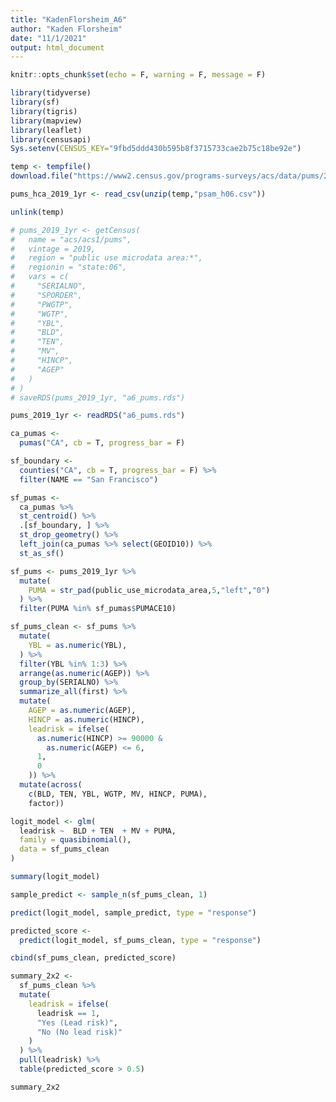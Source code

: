 ```yaml
---
title: "KadenFlorsheim_A6"
author: "Kaden Florsheim"
date: "11/1/2021"
output: html_document
---
```


```r
knitr::opts_chunk$set(echo = F, warning = F, message = F)
```

```r
library(tidyverse)
library(sf)
library(tigris)
library(mapview)
library(leaflet)
library(censusapi)
Sys.setenv(CENSUS_KEY="9fbd5ddd430b595b8f3715733cae2b75c18be92e")
```

```r
temp <- tempfile()
download.file("https://www2.census.gov/programs-surveys/acs/data/pums/2019/1-Year/csv_hca.zip",destfile = temp)

pums_hca_2019_1yr <- read_csv(unzip(temp,"psam_h06.csv"))

unlink(temp)
```


```r
# pums_2019_1yr <- getCensus(
#   name = "acs/acs1/pums",
#   vintage = 2019,
#   region = "public use microdata area:*",
#   regionin = "state:06",
#   vars = c(
#     "SERIALNO",
#     "SPORDER",
#     "PWGTP",
#     "WGTP",
#     "YBL",
#     "BLD",
#     "TEN",
#     "MV",
#     "HINCP",
#     "AGEP"
#   )
# )
# saveRDS(pums_2019_1yr, "a6_pums.rds")
```

```r
pums_2019_1yr <- readRDS("a6_pums.rds")

ca_pumas <-
  pumas("CA", cb = T, progress_bar = F)

sf_boundary <-
  counties("CA", cb = T, progress_bar = F) %>%
  filter(NAME == "San Francisco")

sf_pumas <-
  ca_pumas %>% 
  st_centroid() %>% 
  .[sf_boundary, ] %>% 
  st_drop_geometry() %>% 
  left_join(ca_pumas %>% select(GEOID10)) %>% 
  st_as_sf()
```

```r
sf_pums <- pums_2019_1yr %>% 
  mutate(
    PUMA = str_pad(public_use_microdata_area,5,"left","0")
  ) %>% 
  filter(PUMA %in% sf_pumas$PUMACE10)

sf_pums_clean <- sf_pums %>%
  mutate(
    YBL = as.numeric(YBL),
  ) %>% 
  filter(YBL %in% 1:3) %>%
  arrange(as.numeric(AGEP)) %>%
  group_by(SERIALNO) %>% 
  summarize_all(first) %>% 
  mutate(
    AGEP = as.numeric(AGEP),
    HINCP = as.numeric(HINCP),
    leadrisk = ifelse(
      as.numeric(HINCP) >= 90000 &
        as.numeric(AGEP) <= 6,
      1,
      0
    )) %>% 
  mutate(across(
    c(BLD, TEN, YBL, WGTP, MV, HINCP, PUMA),
    factor))
```

```r
logit_model <- glm(
  leadrisk ~  BLD + TEN  + MV + PUMA,
  family = quasibinomial(),
  data = sf_pums_clean
)

summary(logit_model)
```

```r
sample_predict <- sample_n(sf_pums_clean, 1)

predict(logit_model, sample_predict, type = "response")
```


```r
predicted_score <- 
  predict(logit_model, sf_pums_clean, type = "response") 

cbind(sf_pums_clean, predicted_score)
```

```r
summary_2x2 <-
  sf_pums_clean %>% 
  mutate(
    leadrisk = ifelse(
      leadrisk == 1, 
      "Yes (Lead risk)", 
      "No (No lead risk)"
    )
  ) %>% 
  pull(leadrisk) %>% 
  table(predicted_score > 0.5)
```

```r
summary_2x2
```













